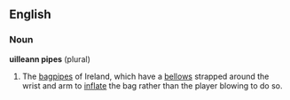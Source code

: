 ==English==

===Noun===
'''uilleann pipes''' (plural)
{{wikipedia}}

#The [[bagpipes]] of Ireland, which have a [[bellows]] strapped around the wrist and arm to [[inflate]] the bag rather than the player blowing to do so.
